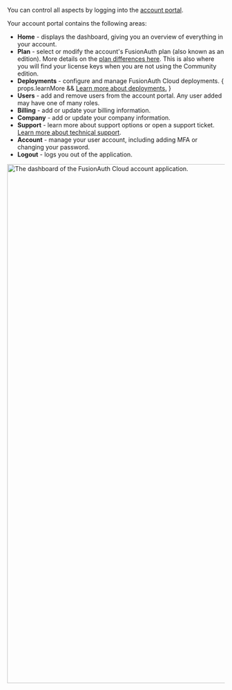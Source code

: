 You can control all aspects by logging into the <a href="https://account.fusionauth.io/" target="_blank">account portal</a>.

Your account portal contains the following areas:

* <strong>Home</strong> - displays the dashboard, giving you an overview of everything in your account.
* <strong>Plan</strong> - select or modify the account's FusionAuth plan (also known as an edition). More details on the [plan differences here](/pricing). This is also where you will find your license keys when you are not using the Community edition.
* <strong>Deployments</strong> - configure and manage FusionAuth Cloud deployments. { props.learnMore && <a href="/docs/get-started/run-in-the-cloud/cloud">Learn more about deployments.</a> }
* <strong>Users</strong> - add and remove users from the account portal. Any user added may have one of many roles.
* <strong>Billing</strong> - add or update your billing information.
* <strong>Company</strong> - add or update your company information.
* <strong>Support</strong> - learn more about support options or open a support ticket. [Learn more about technical support](/docs/operate/troubleshooting/technical-support).
* <strong>Account</strong> - manage your user account, including adding MFA or changing your password.
* <strong>Logout</strong> - logs you out of the application.

<img src="/img/docs/get-started/download-and-install/home-tab.png" alt="The dashboard of the FusionAuth Cloud account application." width="1200" role="bottom-cropped" />

